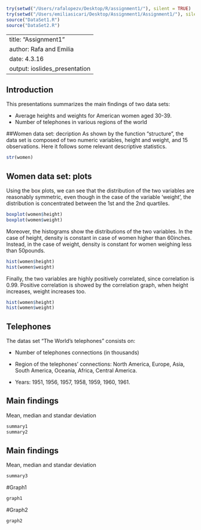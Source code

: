 
```r
try(setwd("/Users/rafalopezv/Desktop/R/assignment1/"), silent = TRUE)
try(setwd("/Users/emiliasicari/Desktop/Assignment1/Assignment1/"), silent = TRUE)
source("DataSet1.R")
source("DataSet2.R")
```

---
title: "Assignment1"
author: Rafa and Emilia 
date: 4.3.16
output: ioslides_presentation
---

## Introduction

This presentations summarizes the main findings of two data sets:

- Average heights and weights for American women aged 30-39.
- Number of telephones in various regions of the world

##Women data set: decription
As shown by the function "structure", the data set is composed of two numeric variables, height and weight, and 15 observations. Here it follows some relevant descriptive statistics. 
```r
str(women)
```

## Women data set: plots
Using the box plots, we can see that the distribution of the two variables are reasonably symmetric, even though in the case of the variable 'weight', the distribution is concentrated between the 1st and the 2nd quartiles. 
```r
boxplot(women$height)
boxplot(women$weight)
```
Moreover, the histograms show the distributions of the two variables. In the case of height, density is constant in case of women higher than 60inches. Instead, in the case of weight, density is constant for women weighing less than 50pounds. 
```r
hist(women$height)
hist(women$weight)
```
Finally, the two variables are highly positively correlated, since correlation is 0.99. Positive correlation is showed by the correlation graph, when height increases, weight increases too. 
```r
hist(women$height)
hist(women$weight)
```

## Telephones
The datas set "The World's telephones" consists on:

- Number of telephones connections (in thousands)

- Region of the telephones' connections: North America, Europe, Asia, 
  South America, Oceania, Africa, Central America.

- Years: 1951, 1956, 1957, 1958, 1959, 1960, 1961.

## Main findings
Mean, median and standar deviation
```r
summary1
summary2
```

## Main findings
Mean, median and standar deviation
```r
summary3
```

#Graph1
```r
graph1
```

#Graph2
```r
graph2
```
